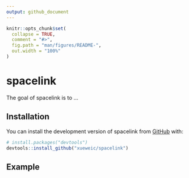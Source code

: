 ```yaml
---
output: github_document
---
```


<!-- README.md is generated from README.Rmd. Please edit that file -->

```r
knitr::opts_chunk$set(
  collapse = TRUE,
  comment = "#>",
  fig.path = "man/figures/README-",
  out.width = "100%"
)
```

# spacelink

<!-- badges: start -->
<!-- badges: end -->

The goal of spacelink is to ...

## Installation

You can install the development version of spacelink from [GitHub](https://github.com/) with:

``` r
# install.packages("devtools")
devtools::install_github("xueweic/spacelink")
```

## Example

